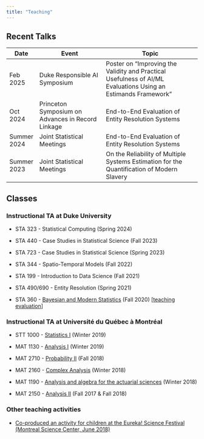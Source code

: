 ```yaml
---
title: "Teaching"
---
```


## Recent Talks

|Date|Event|Topic|
|---|-------|----------|
|Feb 2025| Duke Responsible AI Symposium | Poster on "Improving the Validity and Practical Usefulness of AI/ML Evaluations Using an Estimands Framework"|
|Oct 2024|Princeton Symposium on Advances in Record Linkage|End-to-End Evaluation of Entity Resolution Systems|
|Summer 2024| Joint Statistical Meetings| End-to-End Evaluation of Entity Resolution Systems |
|Summer 2023|Joint Statistical Meetings|On the Reliability of Multiple Systems Estimation for the Quantification of Modern Slavery|

## Classes

### Instructional TA at Duke University

- STA 323 - Statistical Computing (Spring 2024)

- STA 440 - Case Studies in Statistical Science (Fall 2023)

- STA 723 - Case Studies in Statistical Science (Spring 2023)

- STA 344 - Spatio-Temporal Models (Fall 2022)

- STA 199 - Introduction to Data Science (Fall 2021)

- STA 490/690 - Entity Resolution (Spring 2021)

- STA 360 - [Bayesian and Modern Statistics](https://github.com/resteorts/modern-bayes) (Fall 2020) [[teaching evaluation](media/teaching-evaluations/Binette_Olivier_STA360_FA20_Steorts.pdf)]

### Instructional TA at Université du Québec à Montréal

- STT 1000 - [Statistics I](https://etudier.uqam.ca/cours?sigle=STT1000) (Winter 2019)

- MAT 1130 - [Analysis I](https://etudier.uqam.ca/cours?sigle=MAT1130) (Winter 2019)

- MAT 2710 - [Probability II](https://etudier.uqam.ca/cours?sigle=MAT2710) (Fall 2018)

- MAT 2160 - [Complex Analysis](https://etudier.uqam.ca/cours?sigle=MAT2160) (Winter 2018)

- MAT 1190 - [Analysis and algebra for the actuarial sciences](https://etudier.uqam.ca/cours?sigle=MAT1190) (Winter 2018)

- MAT 2150 - [Analysis II](https://etudier.uqam.ca/cours?sigle=MAT2150) (Fall 2017 & Fall 2018)

### Other teaching activities

- [Co-produced an activity for children at the Eureka! Science Festival (Montreal Science Center, June 2018)](https://olivierbinette.github.io/posts/2020-11-15-ism-at-the-eureka-science-festival/)
